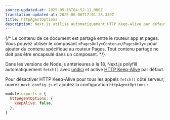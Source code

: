 ```yaml
---
source-updated-at: 2025-05-16T04:52:11.000Z
translation-updated-at: 2025-06-06T17:01:28.339Z
title: httpAgentOptions
description: Next.js utilise automatiquement HTTP Keep-Alive par défaut. Apprenez comment désactiver HTTP Keep-Alive ici.
---
```


{/* Le contenu de ce document est partagé entre le routeur app et pages. Vous pouvez utiliser le composant `<PagesOnly>Contenu</PagesOnly>` pour ajouter du contenu spécifique au routeur Pages. Tout contenu partagé ne doit pas être encapsulé dans un composant. */}

Dans les versions de Node.js antérieures à la 18, Next.js polyfill automatiquement `fetch()` avec [undici](/docs/architecture/supported-browsers#polyfills) et active [HTTP Keep-Alive](https://developer.mozilla.org/docs/Web/HTTP/Headers/Keep-Alive) par défaut.

Pour désactiver HTTP Keep-Alive pour tous les appels `fetch()` côté serveur, ouvrez `next.config.js` et ajoutez la configuration `httpAgentOptions` :

```js filename="next.config.js"
module.exports = {
  httpAgentOptions: {
    keepAlive: false,
  },
}
```